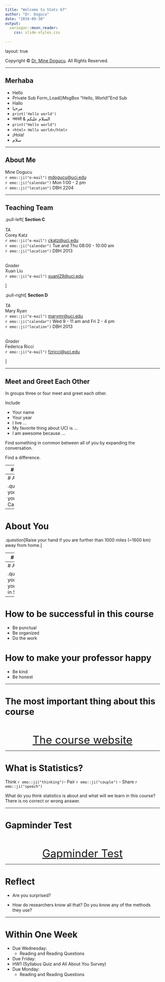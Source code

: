 ```yaml
---
title: "Welcome to Stats 67"
author: "Dr. Dogucu"
date: "2019-09-30"
output: 
  xaringan::moon_reader:
    css: slide-styles.css
      
---
```


layout: true
  
<div class="my-header"></div>

<div class="my-footer"> 
 Copyright &copy; <a href="https://mdogucu.ics.uci.edu">Dr. Mine Dogucu</a>. All Rights Reserved.</div> 

---

## Merhaba

- Hello 
- ` `Private Sub Form_Load()`     
    `MsgBox "Hello, World!"`   
`End Sub` ` 
- Hallo   
- مرحبا
- `print('Hello world')`
- नमस्ते & السلام عليكم
- `print("Hello world")`
- `<html> Hello world</html>`
- ¡Hola!
- سلام

 
---

## About Me


Mine Dogucu   
`r emo::ji("e-mail")` <a href="mailto:mdogucu@uci.edu">mdogucu@uci.edu</a>  
`r emo::ji("calendar")` Mon 1:00 - 2 pm  
`r emo::ji("location")` DBH 2204  




---

## Teaching Team

.pull-left[
__Section C__
<br>
<br>
_TA_  
Corey Katz   
`r emo::ji("e-mail")` <a href="mailto:ckatz@uci.edu">ckatz@uci.edu</a>   
`r emo::ji("calendar")` Tue and Thu 08:00 - 10:00 am  
`r emo::ji("location")` DBH 2013
<br>
<br>

_Grader_  
Xuan Liu  
`r emo::ji("e-mail")` <a href="mailto:xuanl29@uci.edu">xuanl29@uci.edu</a>  


]

.pull-right[
__Section D__
<br>
<br>
_TA_  
Mary Ryan   
`r emo::ji("e-mail")` <a href="mailto:marymr@uci.edu">marymr@uci.edu</a>   
`r emo::ji("calendar")` Wed 9 - 11 am and Fri 2 - 4 pm  
`r emo::ji("location")` DBH 2013
<br>
<br>

_Grader_  
Federica Ricci  
`r emo::ji("e-mail")` <a href="mailto:fzricci@uci.edu">fzricci@uci.edu</a>  

]

---

## Meet and Greet Each Other

In groups three or four meet and greet each other.

Include 

- Your name
- Your year
- I live ...
- My favorite thing about UCI is ...
- I am awesome because ...

Find something in common between all of you by expanding the conversation. 

Find a difference. 

---
# About You

.question[Raise your hand if this is your first year at UCI.]

---
# About You

.question[Raise your hand if you are from California.]

---
# About You

.question[Raise your hand if you are further than 1000 miles (~1600 km) away from home.]

---
# About You

.question[Raise your hand if you are left-handed.]

---
# About You

.question[Raise your hand if you were born in September.]

---
# How to be successful in this course

- Be punctual
- Be organized
- Do the work

# How to make your professor happy

- Be kind
- Be honest

---

# The most important thing about this course

<br>
<br>
<a href = "https://mdogucu.ics.uci.edu/teaching/stats67-fa19/main.html"
style ="font-size: 35px; display:block; text-align:center;">The course website </a>


---

# What is Statistics?

Think `r emo::ji("thinking")`- Pair `r emo::ji("couple")` - Share `r emo::ji("speech")`

What do you think statistics is about and what will we learn in this course? There is no correct or wrong answer.

---

# Gapminder Test

<br>
<br>
<a href = "http://forms.gapminder.org/s3/test-2018"
style ="font-size: 35px; display:block; text-align:center;">
Gapminder Test</a>

---


# Reflect

- Are you surprised?

- How do researchers know all that? Do you know any of the methods they use?


---
# Within One Week


* Due Wednesday:   
  + Reading and Reading Questions   
* Due Friday:  
 + HW1 (Syllabus Quiz and All About You Survey)  
* Due Monday:  
  + Reading and Reading Questions  
  


